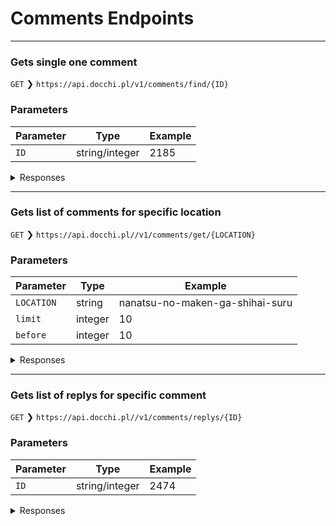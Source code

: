 # Comments Endpoints

---

### Gets single one comment

`GET` ❯ `https://api.docchi.pl/v1/comments/find/{ID}`

### Parameters

| Parameter | Type           | Example |
| --------- | -------------- | ------- |
| `ID`      | string/integer | 2185    |

<details>
    <summary>Responses</summary>

#### Response `200`

```json
{
  "sender": null,
  "xid": 69,
  "location": "kuma-kuma-kuma-bear-punch",
  "message": "Anonim43, w przypadku napisów należy kontaktowac się bezpośrednio z grupami",
  "location_type": "anime",
  "spoiler": "false",
  "created_at": "2023-06-20T00:06:23.000Z",
  "avatar": "https://cdn.discordapp.com/avatars/396371018144415757/6a66739786a0bcbc0aaaf7fd34102826.png",
  "nickname": "Leroy_Itq",
  "badges": ["moderator", "verified"]
}
```

#### Response `404`

```json
{
  "message": "Not found comment ( 2185 )."
}
```

</details>

---

### Gets list of comments for specific location

`GET` ❯ `https://api.docchi.pl//v1/comments/get/{LOCATION}`

### Parameters

| Parameter  | Type    | Example                         |
| ---------- | ------- | ------------------------------- |
| `LOCATION` | string  | nanatsu-no-maken-ga-shihai-suru |
| `limit`    | integer | 10                              |
| `before`   | integer | 10                              |

<details>
    <summary>Responses</summary>

#### Response `200`

```json
[
  {
    "nickname": "Darko",
    "avatar": "https://cdn.discordapp.com/avatars/692646809419644980/9460c318de83d8757581ed0d89b3f1fd.png",
    "badges": ["bughunter"],
    "id": 2952,
    "xid": 104,
    "sender": null,
    "message": "Azjatycki Harry Potter na lewych sterydach. Może jeszcze pokocham tą serię bo ma potencjał, ale jak dla mnie można by było bez problemu wyciąć parę postaci, dialogi są nieco dziwne, back story obojga głównych postaci wydaje sie mega ciekawe a praktycznie się nim nie gra. Interesują mnie powiązania oliviera ( czarnowłosego). Na razie się dowiedzieliśmy że jego rodzeństwo to jakieś twarde sk#rwysyny z powiązaniami z akademią, jednak nie rozwija się tego wątku puki co. Jestem w stanie zrozumieć tok myślenia głównej bohaterki jednak... Jak dla mnie jest trochę bez sensu. Jakby na siłę dawać mind set \"drogi wojownika\"",
    "location": "nanatsu-no-maken-ga-shihai-suru",
    "sub_location": "Odcinek 1",
    "spoiler": "true",
    "created_at": "2023-07-30T13:18:12.000Z",
    "comments_number": null,
    "emojis": [
      {
        "name": null,
        "count": null
      }
    ]
  },
  {
    "nickname": "K6",
    "avatar": "https://cdn.discordapp.com/avatars/451787672327946255/db91f6963e858942fc763b6681fb1626.png",
    "badges": [],
    "id": 2951,
    "xid": 957,
    "sender": null,
    "message": " Po tych 4 odcinkach mam wrażenie że to anime to taki trochę zmarnowany potencjał. Świat jest dobrze pokazany, przez co ma się wrażenie że ma dusze, a świetna muzyka tylko to potęguje. Jednak to wszystko jest niszczone przez, nijakich bohaterów, które są kopiami postaci z innych tworów (patrzę na ciebie męska wersjo Hermiony). Dialogi między postaciami też nie są jakieś wyśmienite. Mimo wszystko jest to dobre anime, które mogło być świetne, ale niestety nie wyszło.",
    "location": "nanatsu-no-maken-ga-shihai-suru",
    "sub_location": "Odcinek 4",
    "spoiler": "false",
    "created_at": "2023-07-30T11:19:30.000Z",
    "comments_number": null,
    "emojis": [
      {
        "name": null,
        "count": null
      }
    ]
  },
  {
    "nickname": "docchi",
    "avatar": "https://pbs.twimg.com/profile_images/1666818991954984960/zaeVDcmK_400x400.jpg",
    "badges": [],
    "id": 2950,
    "xid": 332,
    "sender": {
      "nickname": "Anonim9d56",
      "avatar": "https://storage.docchi.pl/comments/anonim.png"
    },
    "message": "Jedno ze słabszych anime tego sezonu 👎",
    "location": "nanatsu-no-maken-ga-shihai-suru",
    "sub_location": "Odcinek 4",
    "spoiler": "false",
    "created_at": "2023-07-30T09:11:09.000Z",
    "comments_number": null,
    "emojis": [
      {
        "name": null,
        "count": null
      }
    ]
  }
]
```

#### Response `404`

```json
{
  "message": "Not found comments for ( nanatsu-no-maken-ga-shihai-suru )."
}
```

</details>

---

### Gets list of replys for specific comment

`GET` ❯ `https://api.docchi.pl//v1/comments/replys/{ID}`

### Parameters

| Parameter | Type           | Example |
| --------- | -------------- | ------- |
| `ID`      | string/integer | 2474    |

<details>
    <summary>Responses</summary>

#### Response `200`

```json
[
  {
    "nickname": "Jolo_aka_olo",
    "avatar": "https://cdn.discordapp.com/avatars/436787853075152899/2fb05fee19d896b4c68910a6f9fde4b9.png",
    "badges": [],
    "id": 2477,
    "xid": 153,
    "sender": null,
    "message": "bo tylko taka na razie jest dostępna no chyba że chcesz obejrzeć wersję przeskalowaną w której jakość się zmienia jak w kalejdoskopie to masz ją na shindenie\n",
    "location": "2474",
    "sub_location": "Odpowiedź do mother.9",
    "spoiler": "false",
    "created_at": "2023-07-08T19:19:44.000Z",
    "emojis": [
      {
        "name": null,
        "count": null
      }
    ]
  },
  {
    "nickname": "Akumiś",
    "avatar": "https://cdn.discordapp.com/avatars/173989491336282114/a_36644d0c6899658e08f004fb1b6634ea.gif",
    "badges": [],
    "id": 2917,
    "xid": 298,
    "sender": null,
    "message": "za mało pioterowi zapłacili XD",
    "location": "2474",
    "sub_location": "Odpowiedź do Mother",
    "spoiler": "false",
    "created_at": "2023-07-28T17:05:50.000Z",
    "emojis": [
      {
        "name": null,
        "count": null
      }
    ]
  }
]
```

#### Response `404`

```json
{
  "message": "Not found replys for ( 2474 )."
}
```

</details>
